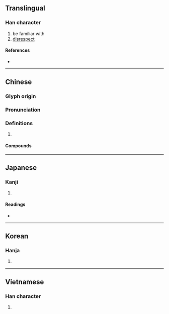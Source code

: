 {{character info/new}}
==Translingual==

===Han character===
{{Han char|rn=94|rad=犬|as=05|sn=8|four=46250|canj=KHWL|ids=⿰犭甲}}

# be familiar with
# [[disrespect]]

====References====
* {{Han ref|kx=0708.250|dkj=20329|dj=1121.090|hdz=21339.100|uh=72CE|ud=29390|bh=AAAD|bd=43693}}

----

==Chinese==
{{zh-forms}}

===Glyph origin===
{{Han etym}}

===Pronunciation===
{{zh-pron
|m=xiá
|c=haap6
|mc=y
|oc=y
|cat=
}}

===Definitions===
{{zh-hanzi}}

# {{rfdef|zh}}

====Compounds====
{{zh-der|狎客|狎侮|狎褻|狎語|相狎|狎昵|狎邪|狎遊|狎翫|狎玩|狎暱|狎信|狎弄}}

----

==Japanese==

===Kanji===
{{ja-kanji|grade=|rs=犬05}}

# {{rfdef|ja|sort=犬05}}

====Readings====
* {{ja-readings
|goon=ぎょう<げふ
|kanon=こう<かふ
|kun=あなど-る, な-れる
}}

----

==Korean==

===Hanja===
{{ko-hanja|hangeul=압|eumhun=|rv=ap|mr=ap|y=ap}}

# {{rfdef|ko|sort=犬05}}

----

==Vietnamese==

===Han character===
{{vi-hantu|[[hiệp]], [[hạp]]|rs=犬05}}

# {{rfdef|vi|sort=犬05}}